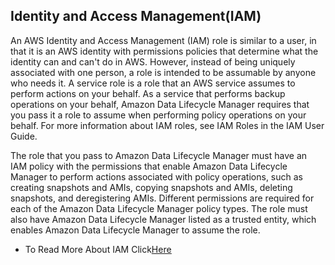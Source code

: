 ## Identity and Access Management(IAM)
An AWS Identity and Access Management (IAM) role is similar to a user, in that it is an AWS identity with permissions policies that determine what the identity can and can't do in AWS. However, instead of being uniquely associated with one person, a role is intended to be assumable by anyone who needs it. A service role is a role that an AWS service assumes to perform actions on your behalf. As a service that performs backup operations on your behalf, Amazon Data Lifecycle Manager requires that you pass it a role to assume when performing policy operations on your behalf. For more information about IAM roles, see IAM Roles in the IAM User Guide.

The role that you pass to Amazon Data Lifecycle Manager must have an IAM policy with the permissions that enable Amazon Data Lifecycle Manager to perform actions associated with policy operations, such as creating snapshots and AMIs, copying snapshots and AMIs, deleting snapshots, and deregistering AMIs. Different permissions are required for each of the Amazon Data Lifecycle Manager policy types. The role must also have Amazon Data Lifecycle Manager listed as a trusted entity, which enables Amazon Data Lifecycle Manager to assume the role.

* To Read More About IAM Click<u>[Here](https://aws.amazon.com/iam/)</u>
